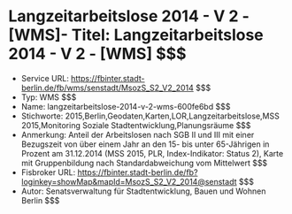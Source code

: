 # Langzeitarbeitslose 2014 - V 2 - [WMS]- Titel: Langzeitarbeitslose 2014 - V 2 - [WMS] $$$
- Service URL: https://fbinter.stadt-berlin.de/fb/wms/senstadt/MsozS_S2_V2_2014 $$$
- Typ: WMS $$$
- Name: langzeitarbeitslose-2014-v-2-wms-600fe6bd $$$
- Stichworte: 2015,Berlin,Geodaten,Karten,LOR,Langzeitarbeitslose,MSS 2015,Monitoring Soziale Stadtentwicklung,Planungsräume $$$
- Anmerkung: Anteil der Arbeitslosen nach SGB II und III mit einer Bezugszeit von über einem Jahr an den 15- bis unter 65-Jährigen in Prozent am 31.12.2014 (MSS 2015, PLR, Index-Indikator: Status 2), Karte mit Gruppenbildung nach Standardabweichung vom Mittelwert $$$
- Fisbroker URL: https://fbinter.stadt-berlin.de/fb?loginkey=showMap&mapId=MsozS_S2_V2_2014@senstadt $$$
- Autor: Senatsverwaltung für Stadtentwicklung, Bauen und Wohnen Berlin $$$
